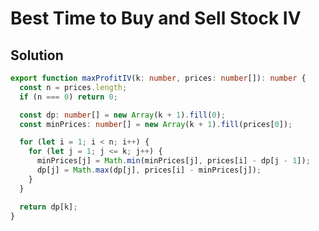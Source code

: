 # Best Time to Buy and Sell Stock IV

## Solution

```typescript filename="solution.ts" copy 
export function maxProfitIV(k: number, prices: number[]): number {
  const n = prices.length;
  if (n === 0) return 0;

  const dp: number[] = new Array(k + 1).fill(0);
  const minPrices: number[] = new Array(k + 1).fill(prices[0]);

  for (let i = 1; i < n; i++) {
    for (let j = 1; j <= k; j++) {
      minPrices[j] = Math.min(minPrices[j], prices[i] - dp[j - 1]);
      dp[j] = Math.max(dp[j], prices[i] - minPrices[j]);
    }
  }

  return dp[k];
}
```